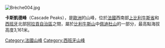[[Image:Brèche004.jpg|right]]
{{Coord|42|41|12|N|0|0|8|E|display=title}}

'''卡斯凱德峰'''（Cascade Peaks），是[[歐洲|歐洲]]的山峰，位於[[法國|法國]]西南部[[上比利牛斯省|上比利牛斯省]]和[[西班牙|西班牙]]北部[[阿拉貢自治區|阿拉貢自治區]]之間，屬於[[比利牛斯山|比利牛斯山]]中[[佩迪杜山|佩迪杜山]]的一部分，最高點海拔高度3,161米。

{{France-geo-stub}}
{{Spain-geo-stub}}
[[Category:法國山峰|Category:法國山峰]]
[[Category:西班牙山峰|Category:西班牙山峰]]